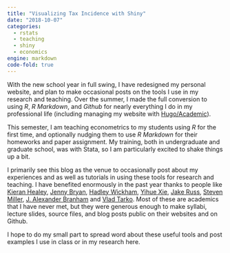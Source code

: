 ```yaml
---
title: "Visualizing Tax Incidence with Shiny"
date: "2018-10-07"
categories:
  - rstats
  - teaching
  - shiny
  - economics
engine: markdown
code-fold: true
---
```


With the new school year in full swing, I have redesigned my personal website, and plan to make occasional posts on the tools I use in my research and teaching. Over the summer, I made the full conversion to using *R*, *R Markdown*, and *Github* for nearly everything I do in my professional life (including managing my website with [Hugo/Academic](https://github.com/gcushen/hugo-academic/)).

This semester, I am teaching econometrics to my students using *R* for the first time, and optionally nudging them to use *R Markdown* for their homeworks and paper assignment. My training, both in undergraduate and graduate school, was with Stata, so I am particularly excited to shake things up a bit.

I primarily see this blog as the venue to occasionally post about my experiences and as well as tutorials in using these tools for research and teaching. I have benefited enormously in the past year thanks to people like [Kieran Healey](http://kieranhealy.org/resources/), [Jenny Bryan](http://stat545.com/), [Hadley Wickham](http://r4ds.had.co.nz/), [Yihue Xie](https://bookdown.org/yihui/rmarkdown/), [Jake Russ](jakeruss.com/cheatsheets/stargazer), [Steven Miller](https://github.com/svmiller), [J. Alexander Branham](https://github.com/jabranham/) and [Vlad Tarko](https://github.com/vladtarko/rtools). Most of these are academics that I have never met, but they were generous enough to make syllabi, lecture slides, source files, and blog posts public on their websites and on Github.

I hope to do my small part to spread word about these useful tools and post examples I use in class or in my research here.

